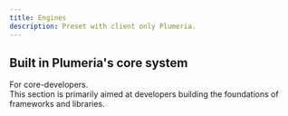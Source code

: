 ```yaml
---
title: Engines
description: Preset with client only Plumeria.
---
```



## Built in Plumeria's core system
For core-developers.  
This section is primarily aimed at developers building the foundations of frameworks and libraries.

<Cards>
    <Card
      href="/docs/preset/zss-engine"
      title="Guide zss-engine package"
      description="Developable systems for css-in-js api"
    />
    <Card
      href="https://github.com/zss-in-js/plumeria/tree/main/packages/compiler"
      title="Compiler for extract CLI source GitHub Link ↗"
      description="Developable systems for css-in-js compiler"
    />
    <Card
      href="https://github.com/zss-in-js/plumeria/tree/main/packages/webpack-plugin"
      title="Next.js for extract and compile source GitHub Link ↗"
      description="Developable systems for webpack-plugin nextjs"
    />
</Cards>